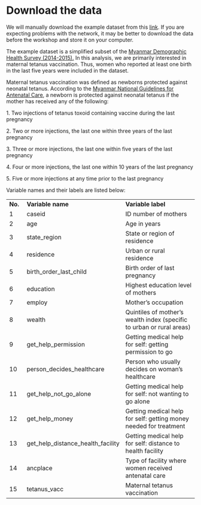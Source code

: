 # Download the data

We will manually download the example dataset from this [link](https://drive.google.com/file/d/105FSGAX3fjIS-rcCSsimi9tesj6n8-7-/view?usp=share_link). If you are expecting problems with the network, it may be better to download the data before the workshop and store it on your computer.

The example dataset is a simplified subset of the [Myanmar Demographic Health Survey (2014-2015).](https://dhsprogram.com/pubs/pdf/FR324/FR324.pdf) In this analysis, we are primarily interested in maternal tetanus vaccination. Thus, women who reported at least one birth in the last five years were included in the dataset.

Maternal tetanus vaccination was defined as newborns protected against neonatal tetanus. According to the [Myanmar National Guidelines for Antenatal Care](https://themimu.info/sites/themimu.info/files/documents/Ref_Doc_National_Guidelines_for_Antenatal_Care_for_Service_Providers_May2018.pdf), a newborn is protected against neonatal tetanus if the mother has received any of the following:

1\. Two injections of tetanus toxoid containing vaccine during the last pregnancy

2\. Two or more injections, the last one within three years of the last pregnancy

3\. Three or more injections, the last one within five years of the last pregnancy

4\. Four or more injections, the last one within 10 years of the last pregnancy

5\. Five or more injections at any time prior to the last pregnancy

Variable names and their labels are listed below:

|         |                                   |                                                                       |
|--------|--------------------------|----------------------------------------|
| **No.** | **Variable name**                 | **Variable label**                                                    |
| 1       | caseid                            | ID number of mothers                                                  |
| 2       | age                               | Age in years                                                          |
| 3       | state_region                      | State or region of residence                                          |
| 4       | residence                         | Urban or rural residence                                              |
| 5       | birth_order_last_child            | Birth order of last pregnancy                                         |
| 6       | education                         | Highest education level of mothers                                    |
| 7       | employ                            | Mother's occupation                                                   |
| 8       | wealth                            | Quintiles of mother's wealth index (specific to urban or rural areas) |
| 9       | get_help_permission               | Getting medical help for self: getting permission to go               |
| 10      | person_decides_healthcare         | Person who usually decides on woman's healthcare                      |
| 11      | get_help_not_go_alone             | Getting medical help for self: not wanting to go alone                |
| 12      | get_help_money                    | Getting medical help for self: getting money needed for treatment     |
| 13      | get_help_distance_health_facility | Getting medical help for self: distance to health facility            |
| 14      | ancplace                          | Type of facility where women received antenatal care                  |
| 15      | tetanus_vacc                      | Maternal tetanus vaccination                                          |
